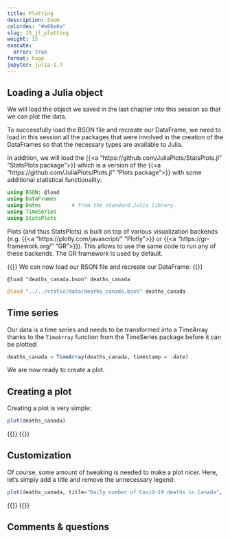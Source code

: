 ```yaml
---
title: Plotting
description: Zoom
colordes: "#e86e0a"
slug: 15_jl_plotting
weight: 15
execute:
  error: true
format: hugo
jupyter: julia-1.7
---
```


## Loading a Julia object

We will load the object we saved in the last chapter into this session so that we can plot the data.

To successfully load the BSON file and recreate our DataFrame, we need to load in this session all the packages that were involved in the creation of the DataFrames so that the necessary types are available to Julia.

In addition, we will load the {{<a "https://github.com/JuliaPlots/StatsPlots.jl" "StatsPlots package">}} which is a version of the {{<a "https://github.com/JuliaPlots/Plots.jl" "Plots package">}} with some additional statistical functionality:

```julia
using BSON: @load
using DataFrames
using Dates          # from the standard Julia library
using TimeSeries
using StatsPlots
```

Plots (and thus StatsPlots) is built on top of various visualization backends (e.g. {{<a "https://plotly.com/javascript/" "Plotly">}} or {{<a "https://gr-framework.org/" "GR">}}). This allows to use the same code to run any of these backends. The GR framework is used by default.

{{<ex>}}
We can now load our BSON file and recreate our DataFrame:
{{</ex>}}

```.julia
@load "deaths_canada.bson" deaths_canada
```
```julia
@load "../../static/data/deaths_canada.bson" deaths_canada
```

## Time series

Our data is a time series and needs to be transformed into a TimeArray thanks to the `TimeArray` function from the TimeSeries package before it can be plotted:

```julia
deaths_canada = TimeArray(deaths_canada, timestamp = :date)
```

We are now ready to create a plot.

## Creating a plot

Creating a plot is very simple:

```julia
plot(deaths_canada)
```

{{<imgmshadow src="/15_jl_plotting_files/figure-gfm/cell-6-output-1.svg" title="" width="%" line-height="2.5rem">}}
{{</imgmshadow>}}

## Customization

Of course, some amount of tweaking is needed to make a plot nicer. Here, let's simply add a title and remove the unnecessary legend:

```julia
plot(deaths_canada, title="Daily number of Covid-19 deaths in Canada", legend=false)
```

{{<imgmshadow src="/15_jl_plotting_files/figure-gfm/cell-7-output-1.svg" title="" width="%" line-height="2.5rem">}}
{{</imgmshadow>}}

## Comments & questions
